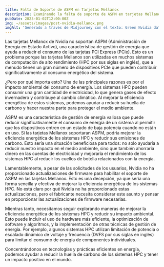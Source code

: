 ```yaml
---
title: Falta de Soporte de ASPM en Tarjetas Mellanox
description: Examinando la falta de soporte de ASPM en tarjetas Mellanox de Nvidia y su impacto en la eficiencia energética de los sistemas de computación de alto rendimiento.
pubDate: 2023-01-02T12:00:00Z
img: ~/assets/images/post-nvidia-mellanox.png
imgAlt: 'Generado a través de Midjourney con el texto: Green Nvidia datacenter inside a glass biosphere emitting gray gas, impactful, colorful, reallistic, canon lens, high detail --v 4 --ar 3:2'
---
```


Las tarjetas Mellanox de Nvidia no soportan ASPM (Administración de Energía en Estado Activo), una característica de gestión de energía que ayuda a reducir el consumo de las tarjetas PCI Express (PCIe). Esto es un problema porque las tarjetas Mellanox son utilizadas en muchos sistemas de computación de alto rendimiento (HPC por sus siglas en inglés), que a menudo tienen un gran número de dispositivos PCIe que pueden contribuir significativamente al consumo energético del sistema.

¿Pero por qué importa esto? Una de las principales razones es por el impacto ambiental del consumo de energía. Los sistemas HPC pueden consumir una gran cantidad de electricidad, lo que genera gases de efecto invernadero y contribuye al cambio climático. Al mejorar la eficiencia energética de estos sistemas, podemos ayudar a reducir su huella de carbono y hacer nuestra parte para proteger el medio ambiente.

ASPM es una característica de gestión de energía valiosa que puede reducir significativamente el consumo de energía de un sistema al permitir que los dispositivos entren en un estado de baja potencia cuando no están en uso. Si las tarjetas Mellanox soportaran ASPM, podría mejorar la eficiencia energética de los sistemas HPC y reducir sus emisiones de carbono. Esto sería una situación beneficiosa para todos: no solo ayudaría a reducir nuestro impacto en el medio ambiente, sino que también ahorraría dinero en las cuentas de electricidad y mejoraría el rendimiento de los sistemas HPC al reducir los cuellos de botella relacionados con la energía.

Lamentablemente, a pesar de las solicitudes de los usuarios, Nvidia no ha proporcionado actualizaciones de firmware para habilitar el soporte de ASPM en las tarjetas Mellanox. Esto es una decepción, ya que sería una forma sencilla y efectiva de mejorar la eficiencia energética de los sistemas HPC. No está claro por qué Nvidia no ha proporcionado estas actualizaciones, pero el fabricante necesita considerar este asunto y pensar en proporcionar las actualizaciones de firmware necesarias.

Mientras tanto, necesitamos seguir explorando maneras de mejorar la eficiencia energética de los sistemas HPC y reducir su impacto ambiental. Esto puede incluir el uso de hardware más eficiente, la optimización de software y algoritmos, y la implementación de otras técnicas de gestión de energía. Por ejemplo, algunos sistemas HPC utilizan limitación de potencia o escalado dinámico de voltaje y frecuencia (DVFS por sus siglas en inglés) para limitar el consumo de energía de componentes individuales.

Concentrándonos en tecnologías y prácticas eficientes en energía, podemos ayudar a reducir la huella de carbono de los sistemas HPC y tener un impacto positivo en el mundo.
